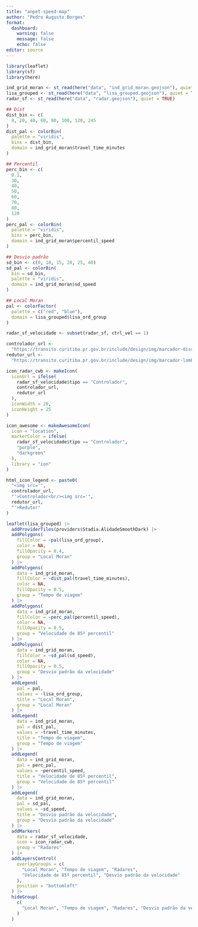 ```yaml
---
title: "anpet-speed-map"
author: "Pedro Augusto Borges"
format: 
  dashboard:
    warning: false
    message: false
    echo: false
editor: source
---
```


```r

library(leaflet)
library(sf)
library(here)

ind_grid_moran <- st_read(here("data", "ind_grid_moran.geojson"), quiet = TRUE)
lisa_grouped <- st_read(here("data", "lisa_grouped.geojson"), quiet = TRUE)
radar_sf <- st_read(here("data", "radar.geojson"), quiet = TRUE)

## Dist
dist_bin <- c(
  0, 20, 40, 60, 80, 100, 120, 245
)
dist_pal <- colorBin(
  palette = "viridis",
  bins = dist_bin,
  domain = ind_grid_moran$travel_time_minutes
)

## Percentil
perc_bin <- c(
  0.1,
  30,
  40,
  50,
  60,
  70,
  80,
  120
)
perc_pal <- colorBin(
  palette = "viridis",
  bins = perc_bin,
  domain = ind_grid_moran$percentil_speed
)

## Desvio padrão
sd_bin <- c(0, 10, 15, 20, 25, 40)
sd_pal <- colorBin(
  bin = sd_bin,
  palette = "viridis",
  domain = ind_grid_moran$sd_speed
)

## Local Moran
pal <- colorFactor(
  palette = c("red", "blue"),
  domain = lisa_grouped$lisa_ord_group
)

radar_sf_velocidade <- subset(radar_sf, ctrl_vel == 1)

controlador_url <- 
  "https://transito.curitiba.pr.gov.br/include/design/img/marcador-discreto.png"
redutor_url <- 
  "https://transito.curitiba.pr.gov.br/include/design/img/marcador-lombada2.png"

icon_radar_cwb <- makeIcon(
  iconUrl = ifelse(
    radar_sf_velocidade$tipo == "Controlador",
    controlador_url,
    redutor_url
  ),
  iconWidth = 20,
  iconHeight = 25
)

icon_awesome <- makeAwesomeIcon(
  icon = "location",
  markerColor = ifelse(
    radar_sf_velocidade$tipo == "Controlador",
    "purple",
    "darkgreen"
  ),
  library = "ion"
)

html_icon_legend <- paste0(
  "<img src='",
  controlador_url,
  "'>Controlador<br/><img src='",
  redutor_url,
  "'>Redutor"
)

leaflet(lisa_grouped) |> 
  addProviderTiles(providers$Stadia.AlidadeSmoothDark) |> 
  addPolygons(
    fillColor = ~pal(lisa_ord_group),
    color = NA, 
    fillOpacity = 0.4,
    group = "Local Moran"
  ) |> 
  addPolygons(
    data = ind_grid_moran,
    fillColor = ~dist_pal(travel_time_minutes),
    color = NA,
    fillOpacity = 0.5,
    group = "Tempo de viagem"
  ) |>
  addPolygons(
    data = ind_grid_moran,
    fillColor = ~perc_pal(percentil_speed),
    color = NA,
    fillOpacity = 0.5,
    group = "Velocidade de 85º percentil"
  ) |> 
  addPolygons(
    data = ind_grid_moran,
    fillColor = ~sd_pal(sd_speed),
    color = NA,
    fillOpacity = 0.5,
    group = "Desvio padrão da velocidade"
  ) |> 
  addLegend(
    pal = pal,
    values = ~lisa_ord_group,
    title = "Local Moran",
    group = "Local Moran"
  ) |> 
  addLegend(
    data = ind_grid_moran,
    pal = dist_pal,
    values = ~travel_time_minutes,
    title = "Tempo de viagem",
    group = "Tempo de viagem"
  ) |> 
  addLegend(
    data = ind_grid_moran,
    pal = perc_pal,
    values = ~percentil_speed,
    title = "Velocidade de 85º percentil",
    group = "Velocidade de 85º percentil"
  ) |> 
  addLegend(
    data = ind_grid_moran,
    pal = sd_pal,
    values = ~sd_speed,
    title = "Desvio padrão da velocidade",
    group = "Desvio padrão da velocidade"
  ) |> 
  addMarkers(
    data = radar_sf_velocidade,
    icon = icon_radar_cwb,
    group = "Radares"
  ) |> 
  addLayersControl(
    overlayGroups = c(
      "Local Moran", "Tempo de viagem", "Radares", 
      "Velocidade de 85º percentil", "Desvio padrão da velocidade"
    ),
    position = "bottomleft"
  ) |> 
  hideGroup(
    c(
      "Local Moran", "Tempo de viagem", "Radares", "Desvio padrão da velocidade"
    )
  )
```
